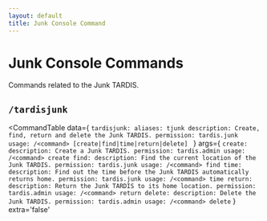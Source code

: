 ```yaml
---
layout: default
title: Junk Console Command
---
```



# Junk Console Commands

Commands related to the Junk TARDIS.

## `/tardisjunk`

<CommandTable data={
`tardisjunk:
    aliases: tjunk
    description: Create, find, return and delete the Junk TARDIS.
    permission: tardis.junk
    usage: /<command> [create|find|time|return|delete]
    `
}
args={
    `
    create:
      description: Create a Junk TARDIS.
      permission: tardis.admin
      usage: /<command> create
    find:
      description: Find the current location of the Junk TARDIS.
      permission: tardis.junk
      usage: /<command> find
    time:
      description: Find out the time before the Junk TARDIS automatically returns home.
      permission: tardis.junk
      usage: /<command> time
    return:
      description: Return the Junk TARDIS to its home location.
      permission: tardis.admin
      usage: /<command> return
    delete:
      description: Delete the Junk TARDIS.
      permission: tardis.admin
      usage: /<command> delete
    `
}
extra='false'
>
</CommandTable>

